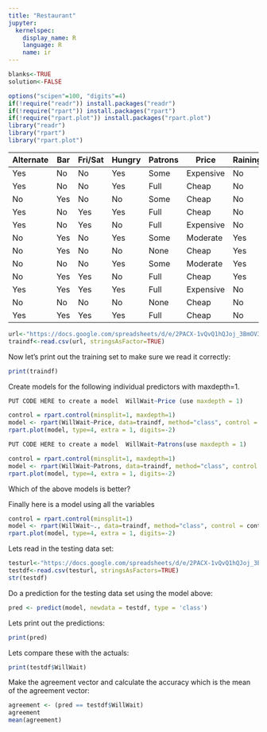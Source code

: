 ```yaml
---
title: "Restaurant"
jupyter:
  kernelspec:
    display_name: R
    language: R
    name: ir
---
```


```r
blanks<-TRUE
solution<-FALSE
```
```r
options("scipen"=100, "digits"=4)
if(!require("readr")) install.packages("readr")
if(!require("rpart")) install.packages("rpart")
if(!require("rpart.plot")) install.packages("rpart.plot")
library("readr")
library("rpart")
library("rpart.plot")
```

| Alternate | Bar | Fri/Sat | Hungry | Patrons | Price | Raining | Reservation | Type | WaitEstimate | WillWait |
|-----------|-----|---------|--------|---------|-----------|---------|-------------|---------|--------------|----------|
| Yes | No | No | Yes | Some | Expensive | No | Yes | French | 0-10 | Yes |
| Yes | No | No | Yes | Full | Cheap | No | No | Thai | 30-60 | No |
| No | Yes | No | No | Some | Cheap | No | No | Burger | 0-10 | Yes |
| Yes | No | Yes | Yes | Full | Cheap | No | No | Thai | 10-30 | Yes |
| Yes | No | Yes | No | Full | Expensive | No | Yes | French | >60 | No |
| No | Yes | No | Yes | Some | Moderate | Yes | Yes | Italian | 0-10 | Yes |
| No | Yes | No | No | None | Cheap | Yes | No | Burger | 0-10 | No |
| No | No | No | Yes | Some | Moderate | Yes | Yes | Thai | 0-10 | Yes |
| No | Yes | Yes | No | Full | Cheap | Yes | No | Burger | >60 | No |
| Yes | Yes | Yes | Yes | Full | Expensive | No | Yes | Italian | 10-30 | No |
| No | No | No | No | None | Cheap | No | No | Thai | 0-10 | No |
| Yes | Yes | Yes | Yes | Full | Cheap | No | No | Burger | 30-60 | Yes |

```r
url<-"https://docs.google.com/spreadsheets/d/e/2PACX-1vQvQ1hQJoj_3BmOV3uLWcDzwIw3GFhkS84NePBS57lnCmXSN86KU8kn4aQUE9rGsxJPMi32S55JBl9w/pub?gid=0&single=true&output=csv"
traindf<-read.csv(url, stringsAsFactor=TRUE)
```

Now let's print out the training set to make sure we read it correctly:

```r
print(traindf)
```

Create models for the following individual predictors with maxdepth=1.

```r
PUT CODE HERE to create a model  WillWait~Price (use maxdepth = 1) 
```
```r
control = rpart.control(minsplit=1, maxdepth=1)
model <- rpart(WillWait~Price, data=traindf, method="class", control = control)
rpart.plot(model, type=4, extra = 1, digits=-2)
```

```r
PUT CODE HERE to create a model  WillWait~Patrons(use maxdepth = 1) 
```
```r
control = rpart.control(minsplit=1, maxdepth=1)
model <- rpart(WillWait~Patrons, data=traindf, method="class", control = control)
rpart.plot(model, type=4, extra = 1, digits=-2)
```

Which of the above models is better?

Finally here is a model using all the variables
```r
control = rpart.control(minsplit=1)
model <- rpart(WillWait~., data=traindf, method="class", control = control)
rpart.plot(model, type=4, extra = 1, digits=-2)
```

Lets read in the testing data set:

```r
testurl<-"https://docs.google.com/spreadsheets/d/e/2PACX-1vQvQ1hQJoj_3BmOV3uLWcDzwIw3GFhkS84NePBS57lnCmXSN86KU8kn4aQUE9rGsxJPMi32S55JBl9w/pub?gid=289547774&single=true&output=csv"
testdf<-read.csv(testurl, stringsAsFactors=TRUE)
str(testdf)
```
Do a prediction for the testing data set using the model above:

```r
pred <- predict(model, newdata = testdf, type = 'class')
```

Lets print out the predictions:

```r
print(pred)
```

Lets compare these with the actuals:

```r
print(testdf$WillWait)
```

Make the agreement vector and calculate the accuracy which is the mean of the agreement vector:

```r
agreement <- (pred == testdf$WillWait)
agreement
mean(agreement)
```

